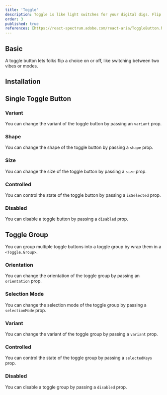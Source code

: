 ```yaml
---
title: 'Toggle'
description: Toggle is like light switches for your digital digs. Flip 'em on, and they light stuff up; flip 'em off, and it's lights out.
order: 3
published: true
references: [https://react-spectrum.adobe.com/react-aria/ToggleButton.html#props]
---
```


## Basic

A toggle button lets folks flip a choice on or off, like switching between two vibes or modes.

<Demo center component='buttons/toggle/toggle-demo' />

## Installation

<Install component='toggle' />

## Single Toggle Button

### Variant

You can change the variant of the toggle button by passing an `variant` prop.

<Demo center component='buttons/toggle/toggle-variant-demo' />

### Shape

You can change the shape of the toggle button by passing a `shape` prop.

<Demo center component='buttons/toggle/toggle-shape-demo' />

### Size

You can change the size of the toggle button by passing a `size` prop.

<Demo center component='buttons/toggle/toggle-size-demo' />

### Controlled

You can control the state of the toggle button by passing a `isSelected` prop.

<Demo center component='buttons/toggle/toggle-controlled-demo' />

### Disabled

You can disable a toggle button by passing a `disabled` prop.

<Demo center component='buttons/toggle/toggle-disabled-demo' />

## Toggle Group

You can group multiple toggle buttons into a toggle group by wrap them in a `<Toggle.Group>`.

<Demo center component='buttons/toggle/toggle-group-demo' />

### Orientation

You can change the orientation of the toggle group by passing an `orientation` prop.

<Demo center component='buttons/toggle/toggle-group-orientation-demo' />

### Selection Mode

You can change the selection mode of the toggle group by passing a `selectionMode` prop.

<Demo center component='buttons/toggle/toggle-group-selection-mode-demo' />

### Variant

You can change the variant of the toggle group by passing a `variant` prop.

<Demo center component='buttons/toggle/toggle-group-variant-demo' />

### Controlled

You can control the state of the toggle group by passing a `selectedKeys` prop.

<Demo center component='buttons/toggle/toggle-group-controlled-demo' />

### Disabled

You can disable a toggle group by passing a `disabled` prop.

<Demo center component='buttons/toggle/toggle-group-disabled-demo' />
